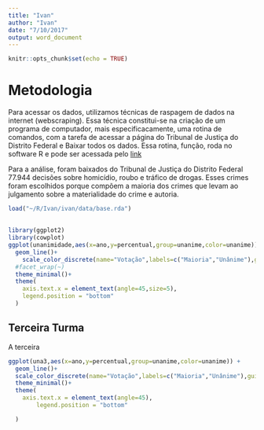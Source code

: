 ```yaml
---
title: "Ivan"
author: "Ivan"
date: "7/10/2017"
output: word_document
---
```


```r
knitr::opts_chunk$set(echo = TRUE)
```



# Metodologia


Para acessar os dados, utilizamos técnicas de raspagem de dados na internet (webscraping).  Essa técnica constitui-se na criação de um programa de computador, mais especificacamente, uma rotina de comandos, com a tarefa de acessar a página do Tribunal de Justiça do Distrito Federal e Baixar todos os dados. Essa rotina, função, roda no software R e pode ser acessada pelo [link](https://github.com/jjesusfilho/Ivan/blob/master/funcao_baixar_acordaos.R)  

Para a análise, foram baixados do Tribunal de Justiça do Distrito Federal 77.944 decisões sobre homicídio, roubo e tráfico de drogas. Esses crimes foram escolhidos porque compõem a maioria dos crimes que levam ao julgamento sobre a materialidade do crime e autoria. 

```r
load("~/R/Ivan/ivan/data/base.rda")

```



## 

```r
library(ggplot2)
library(cowplot)
ggplot(unanimidade,aes(x=ano,y=percentual,group=unanime,color=unanime)) +
  geom_line()+
    scale_color_discrete(name="Votação",labels=c("Maioria","Unânime"),guide=guide_legend(reverse=T))+
  #facet_wrap(~)
  theme_minimal()+
  theme(
    axis.text.x = element_text(angle=45,size=5),
    legend.position = "bottom"
  )

```


## Terceira Turma

A terceira

```r

ggplot(una3,aes(x=ano,y=percentual,group=unanime,color=unanime)) +
  geom_line()+
  scale_color_discrete(name="Votação",labels=c("Maioria","Unânime"),guide=guide_legend(reverse=T))+
  theme_minimal()+
  theme(
    axis.text.x = element_text(angle=45),
        legend.position = "bottom"

  )

```

